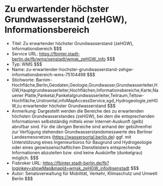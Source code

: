 # Zu erwartender höchster Grundwasserstand (zeHGW), Informationsbereich
- Titel: Zu erwartender höchster Grundwasserstand (zeHGW), Informationsbereich $$$
- Service URL: https://fbinter.stadt-berlin.de/fb/wms/senstadt/wmsk_zeHGW_info $$$
- Typ: WMS $$$
- Name: zu-erwartender-hochster-grundwasserstand-zehgw-informationsbereich-wms-75104498 $$$
- Stichworte: Barnim-Hochfläche,Berlin,Geodaten,Geologie,Grundwasser,Grundwasserleiter,HGW,Hauptgrundwasserleiter,Hochflächen,Informationsbereiche,Karte,Nauener Platte,Panketal,Panketalgrundwasserleiter,Teilraum,Teltow-Hochfläche,Urstromtal,infoMapAccessService,sgd_Hydrogeologie,zeHGW,zu erwartender höchster Grundwasserstand $$$
- Anmerkung: Dargestellt werden die Bereiche des zu erwartenden höchsten Grundwasserstandes (zeHGW), bei dem die entsprechenden Informationen selbstständig mittels einer Internet-Auskunft (gelb) abrufbar sind. Für die übrigen Bereiche sind anhand der gebührenfrei zur Verfügung stehenden Grundwasserstandsmesswerte des Berliner Landesmessnetzes (https://wasserportal.berlin.de) ggf. mit Unterstützung eines Ingenieurbüros für Baugrund und Hydrogeologie oder eines geowissenschaftlichen Dienstleisters entsprechende Informationen abzuleiten bzw. sind keine Auskünfte (dunkelgrau) möglich. $$$
- Fisbroker URL: https://fbinter.stadt-berlin.de/fb?loginkey=showMap&mapId=wmsk_zeHGW_info@senstadt $$$
- Autor: Senatsverwaltung für Mobilität, Verkehr, Klimaschutz und Umwelt Berlin $$$
